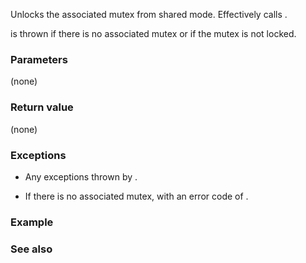{{cpp/thread/shared_lock/title|unlock}}
{{cpp/thread/shared_lock/navbar}}
{{dcl begin}}
{{dcl|since=c++14|1=
void unlock();
}}
{{dcl end}}

Unlocks the associated mutex from shared mode. Effectively calls {{c|mutex()-&gt;unlock_shared()}}.

{{lc|std::system_error}} is thrown if there is no associated mutex or if the mutex is not locked.

===Parameters===
(none)

===Return value===
(none)

===Exceptions===
* Any exceptions thrown by {{c|mutex()-&gt;unlock_shared()}}.

* If there is no associated mutex, {{lc|std::system_error}} with an error code of {{lc|std::errc::operation_not_permitted}}.

===Example===
{{example}}

===See also===
{{dsc begin}}
{{dsc inc|cpp/thread/shared_lock/dsc lock}}
{{dsc inc|cpp/thread/shared_lock/dsc release}}
{{dsc end}}

{{langlinks|de|es|fr|it|ja|pt|ru|zh}}
